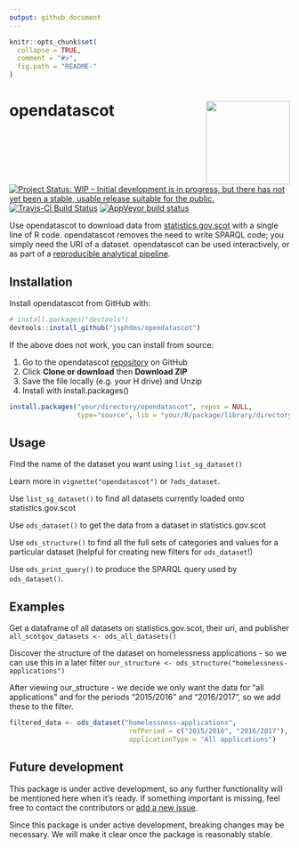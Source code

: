 ```yaml
---
output: github_document
---
```


<!-- README.md is generated from README.Rmd. Please edit that file -->

```r
knitr::opts_chunk$set(
  collapse = TRUE,
  comment = "#>",
  fig.path = "README-"
)
```

# opendatascot <img src = "man/figures/logo.svg" align = "right" height = 150/>

[![Project Status: WIP – Initial development is in progress, but there has not yet been a stable, usable release suitable for the public.](https://www.repostatus.org/badges/latest/wip.svg)](https://www.repostatus.org/#wip) [![Travis-CI Build Status](https://travis-ci.org/jsphdms/opendatascot.svg?branch=master)](https://travis-ci.org/jsphdms/opendatascot) [![AppVeyor build status](https://ci.appveyor.com/api/projects/status/github/jsphdms/opendatascot?branch=master&svg=true)](https://ci.appveyor.com/project/jsphdms/opendatascot)

Use opendatascot to download data from [statistics.gov.scot](http://statistics.gov.scot/home) with a single line of R code. opendatascot removes the need to write SPARQL code; you simply need the URI of a dataset. opendatascot can be used interactively, or as part of a [reproducible analytical pipeline](https://ukgovdatascience.github.io/rap_companion/).

## Installation

Install opendatascot from GitHub with:

```r
# install.packages("devtools")
devtools::install_github("jsphdms/opendatascot")
```

If the above does not work, you can install from source:

1. Go to the opendatascot [repository](https://github.com/jsphdms/opendatascot) on GitHub
1. Click **Clone or download** then **Download ZIP**
1. Save the file locally (e.g. your H drive) and Unzip
1. Install with install.packages()

```r
install.packages("your/directory/opendatascot", repos = NULL,
                 type="source", lib = "your/R/package/library/directory")
```

Usage
-----

Find the name of the dataset you want using `list_sg_dataset()`

Learn more in `vignette("opendatascot")` or `?ods_dataset`.

Use `list_sg_dataset()` to find all datasets currently loaded onto statistics.gov.scot

Use `ods_dataset()` to get the data from a dataset in statistics.gov.scot

Use `ods_structure()` to find all the full sets of categories and values for a particular dataset (helpful for creating new filters for `ods_dataset`!)

Use `ods_print_query()` to produce the SPARQL query used by `ods_dataset()`.

Examples
---------

Get a dataframe of all datasets on statistics.gov.scot, their uri, and publisher
`all_scotgov_datasets <- ods_all_datasets()`

Discover the structure of the dataset on homelessness applications - so we can use this in a later filter
`our_structure <- ods_structure("homelessness-applications")`

After viewing our_structure - we decide we only want the data for "all applications" and for the periods "2015/2016" and "2016/2017", so we add these to the filter. 

``` r
filtered_data <- ods_dataset("homelessness-applications",
                              refPeriod = c("2015/2016", "2016/2017"),
                              applicationType = "All applications")
```
                                                 
Future development
------------------

This package is under active development, so any further functionality will be mentioned here when it's ready. If something important is missing, feel free to contact the contributors or [add a new issue](https://github.com/jsphdms/opendatascot/issues).

Since this package is under active development, breaking changes may be necessary. We will make it clear once the package is reasonably stable.
